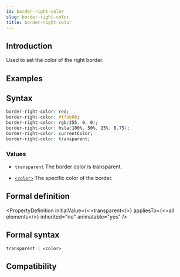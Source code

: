```yaml
---
id: border-right-color
slug: border-right-color
title: border-right-color
---
```


## Introduction

Used to set the color of the right border.

## Examples


<Go
  example="css-api"
  defaultFile="src/border-right-color/App.tsx"
  img="https://lf-lynx.tiktok-cdns.com/obj/lynx-artifacts-oss-sg/lynx-website/assets/doc/css/border-color-edge.jpg"
  defaultEntryFile="dist/border-right-color.lynx.bundle"
  entry="src/border-right-color"
/>

## Syntax

```css
border-right-color: red;
border-right-color: #ffbb00;
border-right-color: rgb(255, 0, 0);
border-right-color: hsla(100%, 50%, 25%, 0.75);
border-right-color: currentColor;
border-right-color: transparent;
```

### Values

- `transparent`
  The border color is transparent.

- [`<color>`](api/css/data-type/color)
  The specific color of the border.

## Formal definition


<PropertyDefinition
  initialValue={<>transparent</>}
  appliesTo={<>all elements</>}
  inherited="no"
  animatable="yes"
/>

## Formal syntax

```
transparent | <color>
```

## Compatibility


<LegacyCompatTable metadata="css/properties/border-right-color" />
